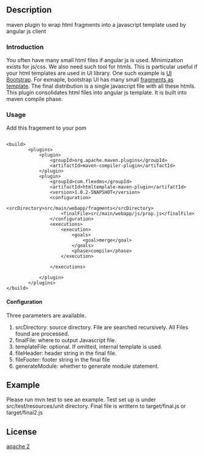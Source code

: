 ==Description==


maven plugin to wrap html fragments into a javascript template used by angular js client

===Introduction===

You often have many small html files if angular js is used. Minimization exists for js/css.
We also need such tool for  htmls. This is particular useful if your  html templates are used in UI 
library. One such example is [http://angular-ui.github.io/bootstrap UI Bootstrap]. For exmaple, 
bootstrap UI has many small [https://github.com/angular-ui/bootstrap/tree/master/template fragments as template].
The final distribution is a single javascript file with all these htmls.  This plugin 
consolidates html files into angular js template.   It is built into maven compile phase.


===Usage===
Add this fragement to your pom
<pre>

<build>
		<plugins>
			<plugin>
				<groupId>org.apache.maven.plugins</groupId>
				<artifactId>maven-compiler-plugin</artifactId>
			</plugin>
			<plugin>
				<groupId>com.flexdms</groupId>
				<artifactId>htmltemplate-maven-plugin</artifactId>
				<version>1.0.2-SNAPSHOT</version>
				<configuration>
					<srcDirectory>src/main/webapp/fragments</srcDirectory>
					<finalFile>src/main/webapp/js/prop.js</finalFile>
				</configuration>
				<executions>
					<execution>
						<goals>
							<goal>merge</goal>
						</goals>
						<phase>compile</phase>
					</execution>
				
				</executions>
			
			</plugin>
		</plugins>
</build>
</pre>
====Configuration====
Three parameters are available.
#srcDirectory: source directory. File are searched recursively. All Files found are processed. 
#finalFile: where to output Javascript file.
#templateFile: optional. If omitted, internal template is used.
#fileHeader: header string in the final file.
#fileFooter: footer string in the final file
#generateModule: whether to generate module statement.

==Example==
Please run mvn test to see an example.  Test set up is under src/test/resources/unit directory. Final file is writtern to target/final.js or target/final2.js

==License==
[[LICENSE| apache 2]]
